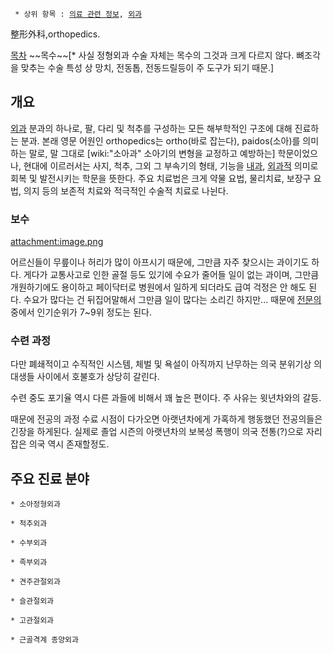   * 상위 항목 : [[의료 관련 정보]], [[외과]]

整形外科,orthopedics.

[[목차]]
~~목수~~[* 사실 정형외과 수술 자체는 목수의 그것과 크게 다르지 않다. 뼈조각을 맞추는 수술 특성 상 망치, 전동톱, 전동드릴등이 주 도구가 되기 때문.]

== 개요 ==
[[외과]] 분과의 하나로, 팔, 다리 및 척추를 구성하는 모든 해부학적인 구조에 대해 진료하는 분과. 본래 영문 어원인 orthopedics는 ortho(바로 잡는다), paidos(소아)를 의미하는 말로, 말 그대로 [wiki:"소아과" 소아기의 변형을 교정하고 예방하는] 학문이었으나, 현대에 이르러서는 사지, 척추, 그외 그 부속기의 형태, 기능을 [[내과]], [[외과]]적 의미로 회복 및 발전시키는 학문을 뜻한다. 주요 치료법은 크게 약물 요법, 물리치료, 보장구 요법, 의지 등의 보존적 치료와 적극적인 수술적 치료로 나뉜다. 

=== 보수 ===
attachment:image.png

어르신들이 무릎이나 허리가 많이 아프시기 때문에, 그만큼 자주 찾으시는 과이기도 하다. 게다가 교통사고로 인한 골절 등도 있기에 수요가 줄어들 일이 없는 과이며, 그만큼 개원하기에도 용이하고 페이닥터로 병원에서 일하게 되더라도 급여 걱정은 안 해도 된다. 수요가 많다는 건 뒤집어말해서 그만큼 일이 많다는 소리긴 하지만... 때문에 [[전문의]] 중에서 인기순위가 7~9위 정도는 된다.

=== 수련 과정 ===
다만 폐쇄적이고 수직적인 시스템, 체벌 및 욕설이 아직까지 난무하는 의국 분위기상 의대생들 사이에서 호불호가 상당히 갈린다.

수련 중도 포기율 역시 다른 과들에 비해서 꽤 높은 편이다. 주 사유는 윗년차와의 갈등. 

때문에 전공의 과정 수료 시점이 다가오면 아랫년차에게 가혹하게 행동했던 전공의들은 긴장을 하게된다. 실제로 졸업 시즌의 아랫년차의 보복성 폭행이 의국 전통(?)으로 자리잡은 의국 역시 존재할정도. 

== 주요 진료 분야 ==

 * 소아정형외과

 * 척추외과

 * 수부외과

 * 족부외과

 * 견주관절외과

 * 슬관절외과

 * 고관절외과

 * 근골격계 종양외과
